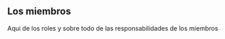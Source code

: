 \clearpage
## Los miembros 

Aqui de los roles y sobre todo de las responsabilidades de los miembros